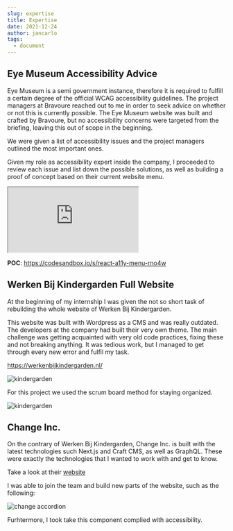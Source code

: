 ```yaml
---
slug: expertise
title: Expertise
date: 2021-12-24
author: jancarlo
tags:
  - document
---
```

## Eye Museum Accessibility Advice

Eye Museum is a semi government instance, therefore it is required to fulfill a certain degree of the official WCAG accessibility guidelines. The project managers at Bravoure reached out to me in order to seek advice on whether or not this is currently possible. The Eye Museum website was built and crafted by Bravoure, but no accessibility concerns were targeted from the briefing, leaving this out of scope in the beginning.

We were given a list of accessibility issues and the project managers outlined the most important ones.

Given my role as accessibility expert inside the company, I proceeded to review each issue and list down the possible solutions, as well as building a proof of concept based on their current website menu.

<iframe src="https://docs.google.com/spreadsheets/d/e/2PACX-1vS9_iQjON11zC_FrESj6LGHSma1TDUt5TuOT_uR4bAdUvBzGlBQ162ssZvf9OlB16hOkaGvkJ-C9HWf/pubhtml?gid=0&amp;single=true&amp;widget=true&amp;headers=false"></iframe>

**POC**: <https://codesandbox.io/s/react-a11y-menu-rno4w>

## Werken Bij Kindergarden Full Website

At the beginning of my internship I was given the not so short task of rebuilding the whole website of Werken Bij Kindergarden.

This website was built with Wordpress as a CMS and was really outdated. The developers at the company had built their very own theme. The main challenge was getting acquainted with very old code practices, fixing these and not breaking anything. It was tedious work, but I managed to get through every new error and fulfil my task.

<https://werkenbijkindergarden.nl/>

![kindergarden](/images/kindergarden-feedback.png "kindergarden")

For this project we used the scrum board method for staying organized.

![kindergarden](/images/kindergarden-scrum.png "kindergarden")

## Change Inc.

On the contrary of Werken Bij Kindergarden, Change Inc. is built with the latest technologies such Next.js and Craft CMS, as well as GraphQL. These were exactly the technologies that I wanted to work with and get to know. 

Take a look at their [website](https://www.change.inc/)

I was able to join the team and build new parts of the website, such as the following:

![change accordion](/images/change-accordion.png "change accordion")

Furhtermore, I took take this component complied with accessibility.